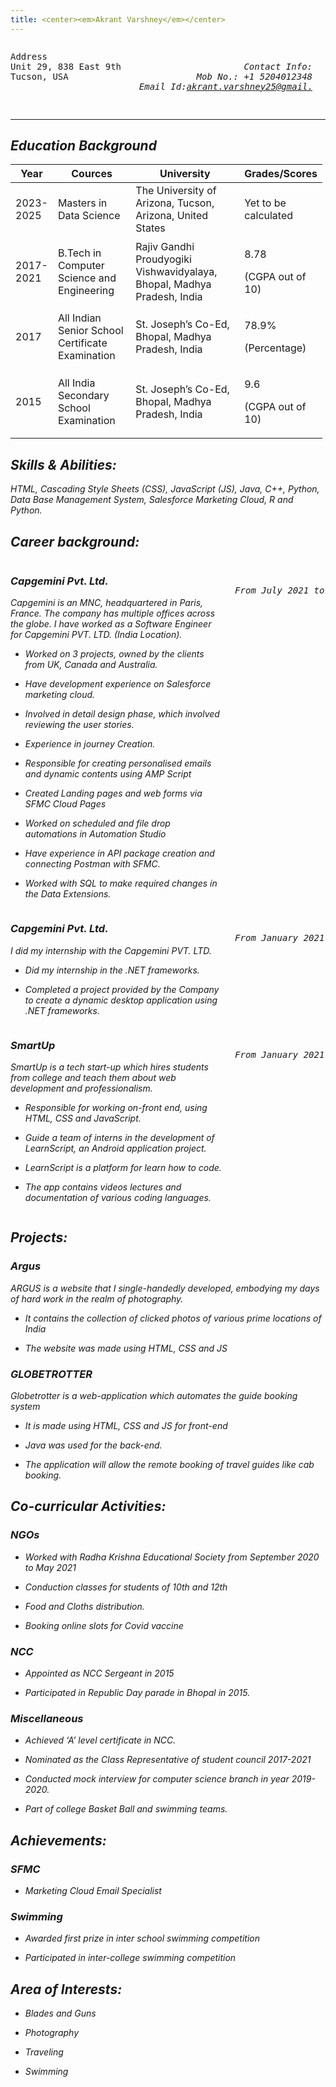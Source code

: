 ---
title: <center><em>Akrant Varshney</em></center>
---

<div>

::: columns
::: {.column width="40%"}
```{=html}
<pre>
Address
Unit 29, 838 East 9th Street,
Tucson, USA
</pre>
```
:::

::: {.column width="60%"}
```{=html}
<pre style="text-align:right">
<em>
Contact Info:
Mob No.: +1 5204012348
Email Id:<a href="mailto:gmail.com">akrant.varshney25@gmail.com</a>
<em>
</pre>
```
:::
:::

<hr>

</hr>

</div>

## Education Background

+------------+--------------------------------------------------+-------------------------------------------------------------------------+----------------------+
| Year       | Cources                                          | University                                                              | Grades/Scores        |
+============+==================================================+=========================================================================+======================+
| 2023-2025  | Masters in Data Science                          | The University of Arizona, Tucson, Arizona, United States               | Yet to be calculated |
+------------+--------------------------------------------------+-------------------------------------------------------------------------+----------------------+
| 2017- 2021 | B.Tech in Computer Science and Engineering       | Rajiv Gandhi Proudyogiki Vishwavidyalaya, Bhopal, Madhya Pradesh, India | 8.78                 |
|            |                                                  |                                                                         |                      |
|            |                                                  |                                                                         | (CGPA out of 10)     |
+------------+--------------------------------------------------+-------------------------------------------------------------------------+----------------------+
| 2017       | All Indian Senior School Certificate Examination | St. Joseph's Co-Ed, Bhopal, Madhya Pradesh, India                       | 78.9%                |
|            |                                                  |                                                                         |                      |
|            |                                                  |                                                                         | (Percentage)         |
+------------+--------------------------------------------------+-------------------------------------------------------------------------+----------------------+
| 2015       | All India Secondary School Examination           | St. Joseph's Co-Ed, Bhopal, Madhya Pradesh, India                       | 9.6                  |
|            |                                                  |                                                                         |                      |
|            |                                                  |                                                                         | (CGPA out of 10)     |
+------------+--------------------------------------------------+-------------------------------------------------------------------------+----------------------+

## Skills & Abilities:

HTML, Cascading Style Sheets (CSS), JavaScript (JS), Java, C++, Python, Data Base Management System, Salesforce Marketing Cloud, R and Python.

## Career background: 

::: columns
::: {.column width="70%"}
### Capgemini Pvt. Ltd.

Capgemini is an MNC, headquartered in Paris, France. The company has multiple offices across the globe. I have worked as a Software Engineer for Capgemini PVT. LTD. (India Location).

-   Worked on 3 projects, owned by the clients from UK, Canada and Australia.

-   Have development experience on Salesforce marketing cloud.

-   Involved in detail design phase, which involved reviewing the user stories.

-   Experience in journey Creation.

-   Responsible for creating personalised emails and dynamic contents using AMP Script

-   Created Landing pages and web forms via SFMC Cloud Pages

-   Worked on scheduled and file drop automations in Automation Studio

-   Have experience in API package creation and connecting Postman with SFMC.

-   Worked with SQL to make required changes in the Data Extensions.
:::

::: {.column width="30%"}
```{=html}
<pre style="text-align:right; margin-top:40px">
<em>From July 2021 to August 2023</em>
</pre>
```
:::
:::

::: columns
::: {.column width="70%"}
### Capgemini Pvt. Ltd.

I did my internship with the Capgemini PVT. LTD.

-   Did my internship in the .NET frameworks.

-   Completed a project provided by the Company to create a dynamic desktop application using .NET frameworks.
:::

::: {.column width="30%"}
```{=html}
<pre style="text-align:right; margin-top:40px">
<em>From January 2021 to May 2021</em>
</pre>
```
:::
:::

::: columns
::: {.column width="70%"}
### SmartUp

SmartUp is a tech start-up which hires students from college and teach them about web development and professionalism.

-   Responsible for working on-front end, using HTML, CSS and JavaScript.

-   Guide a team of interns in the development of LearnScript, an Android application project.

-   LearnScript is a platform for learn how to code.

-   The app contains videos lectures and documentation of various coding languages.
:::

::: {.column width="30%"}
```{=html}
<pre style="text-align:right; margin-top:40px">
<em>From January 2021 to May 2021</em>
</pre>
```
:::
:::

## Projects:

### Argus

ARGUS is a website that I single-handedly developed, embodying my days of hard work in the realm of photography.

-   It contains the collection of clicked photos of various prime locations of India

-   The website was made using HTML, CSS and JS

### GLOBETROTTER

Globetrotter is a web-application which automates the guide booking system

-   It is made using HTML, CSS and JS for front-end

-   Java was used for the back-end.

-   The application will allow the remote booking of travel guides like cab booking.

## Co-curricular Activities:

### NGOs

-   Worked with Radha Krishna Educational Society from September 2020 to May 2021

-   Conduction classes for students of 10th and 12th

-   Food and Cloths distribution.

-   Booking online slots for Covid vaccine

### NCC

-   Appointed as NCC Sergeant in 2015

-   Participated in Republic Day parade in Bhopal in 2015.

### Miscellaneous

-   Achieved 'A' level certificate in NCC.

-   Nominated as the Class Representative of student council 2017-2021

-   Conducted mock interview for computer science branch in year 2019-2020.

-   Part of college Basket Ball and swimming teams.

## Achievements:

### SFMC

-   Marketing Cloud Email Specialist

### Swimming

-   Awarded first prize in inter school swimming competition

-   Participated in inter-college swimming competition

## Area of Interests:

-   Blades and Guns

-   Photography

-   Traveling

-   Swimming
